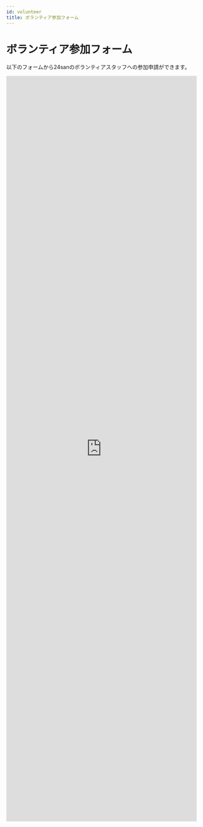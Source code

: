```yaml
---
id: volunteer
title: ボランティア参加フォーム
---
```


# ボランティア参加フォーム

以下のフォームから24sanのボランティアスタッフへの参加申請ができます。

<iframe
  src="https://docs.google.com/forms/d/e/1FAIpQLScLR3V01K8OHplxfdCGH-NbmgR1yCBfFFUi_C_5OJtjwJ7hLw/viewform?embedded=true"
  width="100%"
  height="1972"
  frameBorder="0"
  marginHeight="0"
  marginWidth="0"
>
  読み込んでいます…
</iframe>

